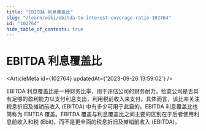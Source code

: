 ```yaml
---
title: "EBITDA 利息覆盖比"
slug: "/learn/wiki/ebitda-to-interest-coverage-ratio-102764"
id: "102764"
hide_table_of_contents: true
---
```



# EBITDA 利息覆盖比

<ArticleMeta id={102764} updatedAt={'2023-09-26 13:59:02'} />
<div className='border-solid border-b border-t-0 my-4 border-[var(--ifm-color-gray-300)]' />

EBITDA 利息覆盖比是一种财务比率，用于评估公司的财务耐力，检查公司是否具有足够的盈利能力以支付利息支出，利用税前收入来支付。具体而言，该比率关注税息折旧及摊销前收入 (EBITDA) 中有多少可用于此目的。EBITDA 利息覆盖比也简称为 EBITDA 覆盖。EBITDA 覆盖与利息覆盖比之间主要的区别在于后者使用利息前收入和税 (Ebit)，而不是更全面的税息折旧及摊销前收入 (EBITDA)。
